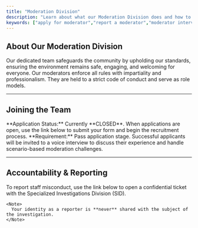 ```yaml
---
title: "Moderation Division"
description: "Learn about what our Moderation Division does and how to join our team"
keywords: ["apply for moderator","report a moderator","moderator interview","moderation division","moderation team"]
---
```


## About Our Moderation Division

<CardGroup cols={2}>
  <Card title="Our Mission" icon="shield-check">
    Our dedicated team safeguards the community by upholding our standards, ensuring the environment remains safe, engaging, and welcoming for everyone.
  </Card>
  <Card title="Rule Enforcement & Conduct" icon="gavel">
    Our moderators enforce all rules with impartiality and professionalism. They are held to a strict code of conduct and serve as role models.
  </Card>
</CardGroup>

---

## Joining the Team

<CardGroup cols={2}>
  <Card title="Written Application" icon="file-pen" href="https://melon.ly/form/7377847792229683200" cta="Apply Now">
    <Info>
      **Application Status:** Currently **CLOSED**.
    </Info>
    When applications are open, use the link below to submit your form and begin the recruitment process.
  </Card>
  <Card title="Voice Interview" icon="microphone-lines">
    <Info>
      **Requirement:** Pass application stage.
    </Info>
    Successful applicants will be invited to a voice interview to discuss their experience and handle scenario-based moderation challenges.
  </Card>
</CardGroup>

---

## Accountability & Reporting

<CardGroup cols={1}>
  <Card title="Report a Moderator" icon="flag" href="https://discord.com/channels/1345804368263385170/1345816347657113702" cta="File A Report">
    To report staff misconduct, use the link below to open a confidential ticket with the Specialized Investigations Division (SID).

    <Note>
      Your identity as a reporter is **never** shared with the subject of the investigation.
    </Note>
  </Card>
</CardGroup>